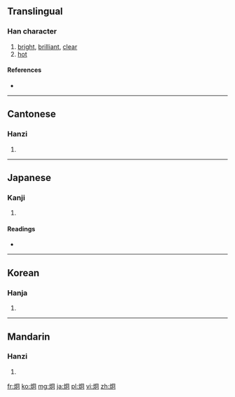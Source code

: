 {{also|烱}}
==Translingual==

===Han character===
{{Han char|rn=86|rad=火|as=05|sn=9|four=9782<sub>0</sub>|canj=火月口 (FBR), X火月口 (XFBR)}}

# [[bright]], [[brilliant]], [[clear]]
# [[hot]]

====References====
* {{Han ref|kx=0668.260|dkj=18956|dj=1078.030|hdz=32195.160|uh=70AF|ud=28847|bh=ACB3|bd=44211}}

----

==Cantonese==

===Hanzi===
{{yue-hanzi|jyut=|y=gwing2}}

# {{defn|Cantonese|sort=火05}}

----

==Japanese==

===Kanji===
{{ja-kanji|grade=|rs=火05}}

# {{defn|Japanese|sort=火05}}

====Readings====
* {{ja-readings|on=[[けい]] (kei), [[きょう]] (kyō)|kun=[[あきらか]] (akiraka)}}

----

==Korean==

===Hanja===
{{ko-hanja|hangeul=형|eumhun=|rv=hyeong|mr=hyŏng|y=hyeng}}

# {{defn|Korean|sort=火05}}

----

==Mandarin==

===Hanzi===
{{cmn-hanzi|pin=[[jiǒng]] ([[jiong3]]), [[pào]] ([[pao4]])|wg=chiung<sup>3</sup>, p'ao<sup>4</sup>}}

# {{defn|Mandarin|sort=火05}}

[[fr:炯]]
[[ko:炯]]
[[mg:炯]]
[[ja:炯]]
[[pl:炯]]
[[vi:炯]]
[[zh:炯]]